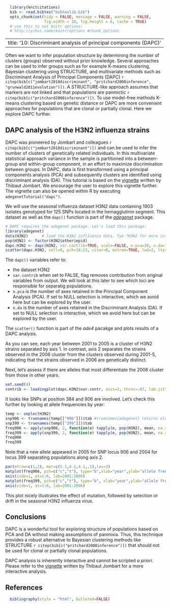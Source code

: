 ```r
  library(knitcitations)
  bib <- read.bibtex("bibtexlib.bib")
  opts_chunk$set(tidy = FALSE, message = FALSE, warning = FALSE,
                 fig.width = 10, fig.height = 6, cache = TRUE) 
  # use this to set knitr options: 
  # http://yihui.name/knitr/options #chunk_options
```
---
title: '10: Discriminant analysis of principal components (DAPC)'
---

Often we want to infer population structure by determining the number of clusters (groups) observed without prior knowledge. Several approaches can be used to infer groups such as for example K-means clustering, Bayesian clustering using STRUCTURE, and multivariate methods such as Discriminant Analysis of Principal Components (DAPC) `r citep(bib[c("jombart2010discriminant", "pritchard2000inference", "grunwald2011evolution")])`. A STRUCTURE-like approach assumes that markers are not linked and that populations are panmictic `r citep(bib[c("pritchard2000inference")])`. To use model-free methods K-means clustering based on genetic distance or DAPC are more convenient approaches for populations that are clonal or partially clonal. Here we explore DAPC further.

DAPC analysis of the H3N2 influenza strains
----

DAPC was pioneered by Jombart and colleagues `r citep(bib[c("jombart2010discriminant")])` and can be used to infer the number of clusters of genetically related individuals. In this multivariate statistical approach variance in the sample is partitioned into a between-group and within-group component, in an effort to maximize discrimination between groups. In DAPC, data is first transformed using a principal components analysis (PCA) and subsequently clusters are identified using discriminant analysis (DA). This tutorial is based on the [vignette](http://adegenet.r-forge.r-project.org/files/tutorial-dapc.pdf) written by Thibaut Jombart. We encourage the user to explore this vignette further. The vignette can also be opened within R by executing `adegenetTutorial("dapc")`.

We will use the seasonal influenza dataset H3N2 data containing 1903 isolates genotyped for 125 SNPs located in the hemagglutinin segment. This dataset as well as the `dapc()` function is part of the [*adegenet*](http://adegenet.r-forge.r-project.org) package. 

```r
# DAPC requires the adegenet package. Let's load this package:
library(adegenet)
data(H3N2)      # load the H3N2 inflluenza data. Tye ?H3N2 for more info.
pop(H3N2) <- factor(H3N2$other$epid)
dapc.H3N2 <- dapc(H3N2, var.contrib=TRUE, scale=FALSE, n.pca=30, n.da=10)
scatter(dapc.H3N2, cell=0, pch=18:23, cstar=0, mstree=TRUE, lwd=2, lty=2)
```

The `dapc()` variables refer to:

- the dataset H3N2
- `var.contrib` when set to FALSE, flag removes contribution from original variables from output. We will look at this later to see which loci are responsible for separatig populations. 
- `n.pca` is the number of axes retained in the Principal Component Analysis (PCA). If set to NULL selection is interactive, which we avoid here but can be explored by the user.
- `n.da` is the  number of axes retained in the Discriminant Analysis (DA). If set to NULL selection is interactive, which we avoid here but can be explored by the user.

The `scatter()` function is part of the *ade4* pacakge and plots results of a DAPC analysis. 

As you can see, each year between 2001 to 2005 is a cluster of H3N2 strains separated by axis 1. In contrast, axis 2 separates the strains observed in the 2006 cluster from the clusters observed during 2001-5, indicating that the strains observed in 2006 are genetically distinct.

Next, let's assess if there are alleles that most differentiate the 2006 cluster from those in other years. 

```r
set.seed(4)
contrib <- loadingplot(dapc.H3N2$var.contr, axis=2, thres=.07, lab.jitter=1)
````

It looks like SNPs at position 384 and 906 are involved. Let's check this further by looking at allele frequencies by year:


```r
temp <- seploc(H3N2)
snp906 <- truenames(temp[["906"]])$tab #truenames{adegenet} returns elements of a genind object
snp399 <- truenames(temp[["399"]])$tab
freq906 <- apply(snp906, 2, function(e) tapply(e, pop(H3N2), mean, na.rm=TRUE))
freq399 <- apply(snp399, 2, function(e) tapply(e, pop(H3N2), mean, na.rm=TRUE))
freq906
freq399
```

Note that a new allele appeared in 2005 for SNP locus 906 and 2004 for locus 399 separating populations along axis 2.


```r
par(mfrow=c(1,2), mar=c(5.1,4.1,4.1,.1),las=3)
matplot(freq906, pch=c("c","t"), type="b",xlab="year",ylab="allele frequency", xaxt="n", cex=1.5, main="SNP # 906")
axis(side=1, at=1:6, lab=2001:2006)
matplot(freq399, pch=c("c","t"), type="b", xlab="year",ylab="allele frequency", xaxt="n", cex=1.5, main="SNP #399")
axis(side=1, at=1:6, lab=2001:2006)
```

This plot nicely illustrates the effect of mutation, followed by selection or drift in the seasonal H3N2 influenza virus.

Conclusions
----

DAPC is a wonderful tool for exploring structure of populations based on PCA and DA without making assumptions of panmixia. Thus, this technique provides a robust alternative to Bayesian clustering methods like STRUCTURE `r citep(bib[c("pritchard2000inference")])` that should not be used for clonal or partially clonal populations.

DAPC analysis is inherently interactive and cannot be scripted *a priori*. Please refer to the [vignette](http://adegenet.r-forge.r-project.org/files/tutorial-dapc.pdf) written by Thibaut Jombart for a more interactive analysis.

References
----------
```r
  bibliography(style = "html", bulleted=FALSE)
```